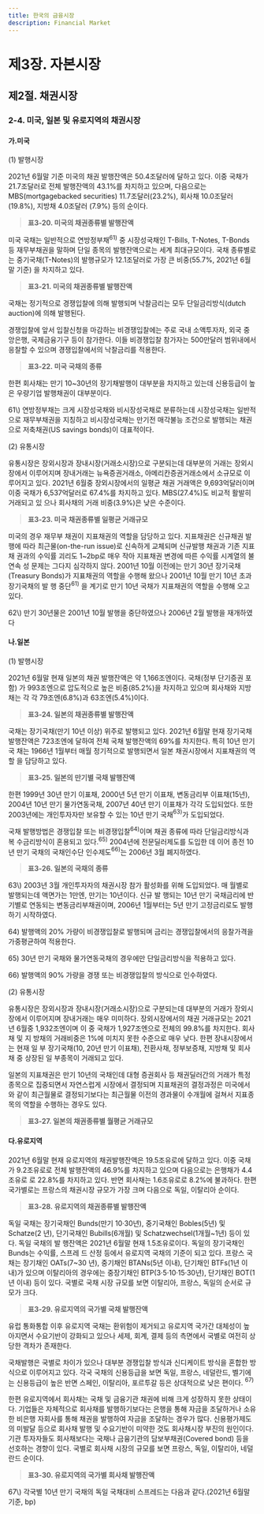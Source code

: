 ```yaml
---
title: 한국의 금융시장
description: Financial Market
---
```


# 제3장. 자본시장

## 제2절. 채권시장

### 2-4. 미국, 일본 및 유로지역의 채권시장

#### 가.미국

(1) 발행시장

2021년 6월말 기준 미국의 채권 발행잔액은 50.4조달러에 달하고 있다. 이중 국채가
21.7조달러로 전체 발행잔액의 43.1%를 차지하고 있으며, 다음으로는 MBS(mortgagebacked
securities) 11.7조달러(23.2%), 회사채 10.0조달러(19.8%), 지방채 4.0조달러
(7.9%) 등의 순이다.

> __표3-20. 미국의 채권종류별 발행잔액__

<GCenterImg src ="/fm/t3-20.png" caption="표3-20. 미국의 채권종류별 발행잔액"/>

미국 국채는 일반적으로 연방정부채$^{61)}$ 중 시장성국채인 T-Bills, T-Notes, T-Bonds 등
재무부채권을 말하며 단일 종목의 발행잔액으로는 세계 최대규모이다. 국채 종류별로는
중기국채(T-Notes)의 발행규모가 12.1조달러로 가장 큰 비중(55.7%, 2021년 6월말 기준)
을 차지하고 있다.

> __표3-21. 미국의 채권종류별 발행잔액__

<GCenterImg src ="/fm/t3-21.png" caption="표3-21. 미국의 채권종류별 발행잔액"/>

국채는 정기적으로 경쟁입찰에 의해 발행되며 낙찰금리는 모두 단일금리방식(dutch
auction)에 의해 발행된다.

경쟁입찰에 앞서 입찰신청을 마감하는 비경쟁입찰에는 주로 국내 소액투자자, 외국 중
앙은행, 국제금융기구 등이 참가한다. 이들 비경쟁입찰 참가자는 500만달러 범위내에서
응찰할 수 있으며 경쟁입찰에서의 낙찰금리를 적용한다.

> __표3-22. 미국 국채의 종류__

<GCenterImg src ="/fm/t3-22.png" caption="표3-22. 미국 국채의 종류"/>

한편 회사채는 만기 10~30년의 장기채발행이 대부분을 차지하고 있는데 신용등급이 높
은 우량기업 발행채권이 대부분이다.

<GComment>
61\) 연방정부채는 크게 시장성국채와 비시장성국채로 분류하는데 시장성국채는 일반적으로 재무부채권을 지칭하고 비시장성국채는 만기전
매각불능 조건으로 발행되는 채권으로 저축채권(US savings bonds)이 대표적이다.

</GComment>

(2) 유통시장

유통시장은 장외시장과 장내시장(거래소시장)으로 구분되는데 대부분의 거래는 장외시
장에서 이루어지며 장내거래는 뉴욕증권거래소, 아메리칸증권거래소에서 소규모로 이루어지고 있다. 2021년 6월중 장외시장에서의 일평균 채권 거래액은 9,693억달러이며 이중
국채가 6,537억달러로 67.4%를 차지하고 있다. MBS(27.4%)도 비교적 활발히 거래되고 있
으나 회사채의 거래 비중(3.9%)은 낮은 수준이다.

> __표3-23. 미국 채권종류별 일평균 거래규모__

<GCenterImg src ="/fm/t3-23.png" caption="표3-23. 미국 채권종류별 일평균 거래규모"/>

미국의 경우 재무부 채권이 지표채권의 역할을 담당하고 있다. 지표채권은 신규채권 발
행에 따라 최근물(on-the-run issue)로 신속하게 교체되며 신규발행 채권과 기존 지표채
권과의 수익률 괴리도 1~2bp로 매우 작아 지표채권 변경에 따른 수익률 시계열의 불연속
성 문제는 그다지 심각하지 않다. 2001년 10월 이전에는 만기 30년 장기국채(Treasury
Bonds)가 지표채권의 역할을 수행해 왔으나 2001년 10월 만기 10년 초과 장기국채의 발
행 중단$^{61)}$ 을 계기로 만기 10년 국채가 지표채권의 역할을 수행해 오고 있다.

<GComment>
62\) 만기 30년물은 2001년 10월 발행을 중단하였으나 2006년 2월 발행을 재개하였다

</GComment>

#### 나.일본

(1) 발행시장

2021년 6월말 현재 일본의 채권 발행잔액은 약 1,166조엔이다. 국채(정부 단기증권 포함)
가 993조엔으로 압도적으로 높은 비중(85.2%)을 차지하고 있으며 회사채와 지방채는 각
각 79조엔(6.8%)과 63조엔(5.4%)이다.

> __표3-24. 일본의 채권종류별 발행잔액__

<GCenterImg src ="/fm/t3-24.png" caption="표3-24. 일본의 채권종류별 발행잔액"/>

국채는 장기국채(만기 10년 이상) 위주로 발행되고 있다. 2021년 6월말 현재 장기국채
발행잔액은 723조엔에 달하여 전체 국채 발행잔액의 69%를 차지한다. 특히 10년 만기 국
채는 1966년 1월부터 매월 정기적으로 발행되면서 일본 채권시장에서 지표채권의 역할
을 담당하고 있다.

> __표3-25. 일본의 만기별 국채 발행잔액__

<GCenterImg src ="/fm/t3-25.png" caption="표3-25. 일본의 만기별 국채 발행잔액"/>

한편 1999년 30년 만기 이표채, 2000년 5년 만기 이표채, 변동금리부 이표채(15년),
2004년 10년 만기 물가연동국채, 2007년 40년 만기 이표채가 각각 도입되었다. 또한
2003년에는 개인투자자만 보유할 수 있는 10년 만기 국채$^{63)}$가 도입되었다.

국채 발행방법은 경쟁입찰 또는 비경쟁입찰$^{64)}$이며 채권 종류에 따라 단일금리방식과 복
수금리방식이 혼용되고 있다.$^{65)}$ 2004년에 전문딜러제도를 도입한 데 이어 종전 10년 만기
국채의 국채인수단 인수제도$^{66)}$는 2006년 3월 폐지하였다.

> __표3-26. 일본의 국채의 종류__

<GCenterImg src ="/fm/t3-26.png" caption="표3-26. 일본의 국채의 종류"/>

<GComment>
63\) 2003년 3월 개인투자자의 채권시장 참가 활성화를 위해 도입되었다. 매 월별로 발행되는데 액면가는 1만엔, 만기는 10년이다. 신규 발
행되는 10년 만기 국채금리에 반기별로 연동되는 변동금리부채권이며, 2006년 1월부터는 5년 만기 고정금리로도 발행하기 시작하였다.

64\) 발행액의 20% 가량이 비경쟁입찰로 발행되며 금리는 경쟁입찰에서의 응찰가격을 가중평균하여 적용한다.

65\) 30년 만기 국채와 물가연동국채의 경우에만 단일금리방식을 적용하고 있다.

66\) 발행액의 90% 가량을 경쟁 또는 비경쟁입찰의 방식으로 인수하였다.
</GComment>

(2) 유통시장

유통시장은 장외시장과 장내시장(거래소시장)으로 구분되는데 대부분의 거래가 장외시
장에서 이루어지며 장내거래는 매우 미미하다. 장외시장에서의 채권 거래규모는 2021년
6월중 1,932조엔이며 이 중 국채가 1,927조엔으로 전체의 99.8%를 차지한다. 회사채 및 지
방채의 거래비중은 1%에 미치지 못한 수준으로 매우 낮다. 한편 장내시장에서는 현재 일
부 장기국채(10, 20년 만기 이표채), 전환사채, 정부보증채, 지방채 및 회사채 중 상장된 일
부종목이 거래되고 있다.

일본의 지표채권은 만기 10년의 국채인데 대형 증권회사 등 채권딜러간의 거래가 특정
종목으로 집중되면서 자연스럽게 시장에서 결정되며 지표채권의 결정과정은 미국에서와
같이 최근월물로 결정되기보다는 최근월물 이전의 경과물이 수개월에 걸쳐서 지표종목의
역할을 수행하는 경우도 있다.

> __표3-27. 일본의 채권종류별 월평균 거래규모__

<GCenterImg src ="/fm/t3-27.png" caption="표3-27. 일본의 채권종류별 월평균 거래규모"/>

#### 다.유로지역

2021년 6월말 현재 유로지역의 채권발행잔액은 19.5조유로에 달하고 있다. 이중 국채가
9.2조유로로 전체 발행잔액의 46.9%를 차지하고 있으며 다음으로는 은행채가 4.4조유로
로 22.8%를 차지하고 있다. 반면 회사채는 1.6조유로로 8.2%에 불과하다. 한편 국가별로는
프랑스의 채권시장 규모가 가장 크며 다음으로 독일, 이탈리아 순이다.

> __표3-28. 유로지역의 채권종류별 발행잔액__

<GCenterImg src ="/fm/t3-28.png" caption="표3-28. 유로지역의 채권종류별 발행잔액"/>

독일 국채는 장기국채인 Bunds(만기 10·30년), 중기국채인 Bobles(5년) 및 Schatze(2
년), 단기국채인 Bubills(6개월) 및 Schatzwechsel(1개월\~1년) 등이 있다. 독일 국채의 발
행잔액은 2021년 6월말 현재 1.5조유로이다. 독일의 장기국채인 Bunds는 수익률, 스프레
드 산정 등에서 유로지역 국채의 기준이 되고 있다. 프랑스 국채는 장기채인 OATs(7\~30
년), 중기채인 BTANs(5년 이내), 단기채인 BTFs(1년 이내)가 있으며 이탈리아의 경우에는
중장기채인 BTP(3·5·10·15·30년), 단기채인 BOT(1년 이내) 등이 있다. 국별로 국채 시장
규모를 보면 이탈리아, 프랑스, 독일의 순서로 규모가 크다.

> __표3-29. 유로지역의 국가별 국채 발행잔액__

<GCenterImg src ="/fm/t3-29.png" caption="표3-29. 유로지역의 국가별 국채 발행잔액"/>

유럽 통화통합 이후 유로지역 국채는 환위험이 제거되고 유로지역 국가간 대체성이 높
아지면서 수요기반이 강화되고 있으나 세제, 회계, 결제 등의 측면에서 국별로 여전히 상
당한 격차가 존재한다.

국채발행은 국별로 차이가 있으나 대부분 경쟁입찰 방식과 신디케이트 방식을 혼합한
방식으로 이루어지고 있다. 각국 국채의 신용등급을 보면 독일, 프랑스, 네덜란드, 벨기에
는 신용등급이 높은 반면 스페인, 이탈리아, 포르투갈 등은 상대적으로 낮은 편이다. $^{67)}$

한편 유로지역에서 회사채는 국채 및 금융기관 채권에 비해 크게 성장하지 못한 상태이
다. 기업들은 자체적으로 회사채를 발행하기보다는 은행을 통해 자금을 조달하거나 소유
한 비은행 자회사를 통해 채권을 발행하여 자금을 조달하는 경우가 많다. 신용평가제도의
미발달 등으로 회사채 발행 및 수요기반이 미약한 것도 회사채시장 부진의 원인이다. 기관
투자자들도 회사채보다는 국채나 금융기관의 담보부채권(Covered bond) 등을 선호하는
경향이 있다. 국별로 회사채 시장의 규모를 보면 프랑스, 독일, 이탈리아, 네덜란드 순이다.

> __표3-30. 유로지역의 국가별 회사채 발행잔액__

<GCenterImg src ="/fm/t3-30.png" caption="표3-30. 유로지역의 국가별 회사채 발행잔액"/>

<GComment>
67\) 각국별 10년 만기 국채의 독일 국채대비 스프레드는 다음과 같다.(2021년 6월말 기준, bp) 
<GCenterImg src ="/fm/67).png" />

</GComment>

